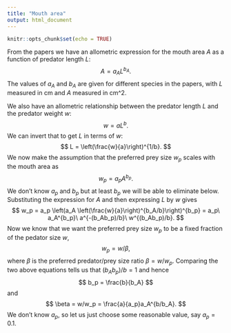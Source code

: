 ```yaml
---
title: "Mouth area"
output: html_document
---
```


```r
knitr::opts_chunk$set(echo = TRUE)
```

From the papers we have an allometric expression for the mouth area $A$ as
a function of predator length $L$:
$$
A = a_A L^{b_A}.
$$
The values of $a_A$ and $b_A$ are given for different species in the papers,
with $L$ measured in cm and $A$ measured in cm^2.

We also have an allometric relationship between the predator length $L$ and the 
predator weight $w$:
$$
w = a L^b.
$$
We can invert that to get $L$ in terms of $w$:
$$
L = \left(\frac{w}{a}\right)^{1/b}.
$$
We now make the assumption that the preferred prey size $w_p$ scales with the mouth
area as
$$
w_p = a_p A^{b_p}.
$$
We don't know $a_p$ and $b_p$ but at least $b_p$ we will be able to eliminate
below. Substituting the expression for $A$ and then expressing $L$ by $w$ gives
$$
w_p = a_p \left(a_A \left(\frac{w}{a}\right)^{b_A/b}\right)^{b_p}
= a_p\ a_A^{b_p}\ a^{-(b_Ab_p)/b}\ w^{(b_Ab_p)/b}.
$$
Now we know that we want the preferred prey size $w_p$ to be a fixed fraction
of the pedator size $w$,
$$
w_p = w / \beta,
$$
where $\beta$ is the preferred predator/prey size ratio $\beta = w/w_p$.
Comparing the two above equations tells us that $(b_Ab_p)/b = 1$ and hence
$$
b_p = \frac{b}{b_A}
$$
and
$$
\beta = w/w_p = \frac{a}{a_p}a_A^{b/b_A}.
$$
We don't know $a_p$, so let us just choose some reasonable value, say 
$a_p = 0.1$.

